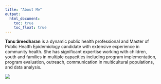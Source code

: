 ```yaml
---
title: "About Me"
output: 
  html_document:
    toc: true
    toc_float: true
---
```


**Tanu Sreedharan** is a dynamic public health professional and Master of Public Health Epidemiology candidate with extensive experience in community health. She has significant expertise working with children, youth and families in multiple capacities including program implementation, program evaluation, outreach, communication in multicultural populations, and data analysis.

![](t-sreed.png) 
